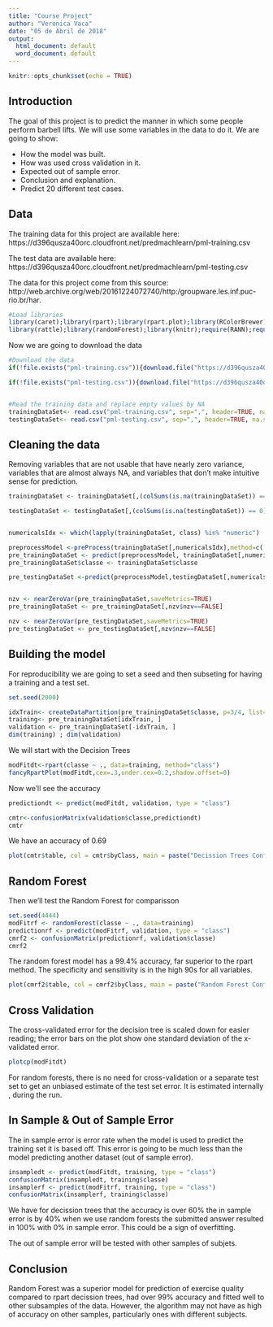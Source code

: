 ---
title: "Course Project"
author: "Veronica Vaca"
date: "05 de Abril de 2018"
output:
  html_document: default
  word_document: default
---

```{r setup, include=FALSE}
knitr::opts_chunk$set(echo = TRUE)
```

## Introduction

The goal of this project is to predict the manner in which some people perform barbell lifts. We will use some variables in the data to do it. We are going to show:

- How the model was built.
- How was used cross validation in it.
- Expected out of sample error. 
- Conclusion and explanation. 
- Predict 20 different test cases.

## Data

The training data for this project are available here:
https://d396qusza40orc.cloudfront.net/predmachlearn/pml-training.csv

The test data are available here:
https://d396qusza40orc.cloudfront.net/predmachlearn/pml-testing.csv

The data for this project come from this source: http://web.archive.org/web/20161224072740/http:/groupware.les.inf.puc-rio.br/har.

```{r results='hide', message=FALSE, warning=FALSE,echo=FALSE}
#Load libraries
library(caret);library(rpart);library(rpart.plot);library(RColorBrewer)
library(rattle);library(randomForest);library(knitr);require(RANN);require(e1071)
```
Now we are going to download the data
```{r}
#Download the data
if(!file.exists("pml-training.csv")){download.file("https://d396qusza40orc.cloudfront.net/predmachlearn/pml-training.csv", destfile = "pml-training.csv")}

if(!file.exists("pml-testing.csv")){download.file("https://d396qusza40orc.cloudfront.net/predmachlearn/pml-testing.csv", destfile = "pml-testing.csv")}


#Read the training data and replace empty values by NA
trainingDataSet<- read.csv("pml-training.csv", sep=",", header=TRUE, na.strings = c("NA","",'#DIV/0!'))
testingDataSet<- read.csv("pml-testing.csv", sep=",", header=TRUE, na.strings = c("NA","",'#DIV/0!'))

```

## Cleaning the data

Removing variables that are not usable that have nearly zero variance, variables that are almost always NA, and variables that don’t make intuitive sense for prediction.

```{r, echo =F}

trainingDataSet <- trainingDataSet[,(colSums(is.na(trainingDataSet)) == 0)]

testingDataSet <- testingDataSet[,(colSums(is.na(testingDataSet)) == 0)]


numericalsIdx <- which(lapply(trainingDataSet, class) %in% "numeric")

preprocessModel <-preProcess(trainingDataSet[,numericalsIdx],method=c('knnImpute', 'center', 'scale'))
pre_trainingDataSet <- predict(preprocessModel, trainingDataSet[,numericalsIdx])
pre_trainingDataSet$classe <- trainingDataSet$classe

pre_testingDataSet <-predict(preprocessModel,testingDataSet[,numericalsIdx])


nzv <- nearZeroVar(pre_trainingDataSet,saveMetrics=TRUE)
pre_trainingDataSet <- pre_trainingDataSet[,nzv$nzv==FALSE]

nzv <- nearZeroVar(pre_testingDataSet,saveMetrics=TRUE)
pre_testingDataSet <- pre_testingDataSet[,nzv$nzv==FALSE]

```


## Building the model

For reproducibility we are going to set a seed and then subseting for having a training and a test set.

```{r}
set.seed(2000)

idxTrain<- createDataPartition(pre_trainingDataSet$classe, p=3/4, list=FALSE)
training<- pre_trainingDataSet[idxTrain, ]
validation <- pre_trainingDataSet[-idxTrain, ]
dim(training) ; dim(validation)

```

We will start with the Decision Trees

```{r}
modFitdt<-rpart(classe ~ ., data=training, method="class")
fancyRpartPlot(modFitdt,cex=.3,under.cex=0.2,shadow.offset=0)

```

Now we'll see the accuracy

```{r}
predictiondt <- predict(modFitdt, validation, type = "class")

cmtr<-confusionMatrix(validation$classe,predictiondt)
cmtr
```

We have an accuracy of 0.69


```{r}
plot(cmtr$table, col = cmtr$byClass, main = paste("Decission Trees Confusion Matrix: Accuracy =", round(cmtr$overall['Accuracy'], 4)))

```


## Random Forest

Then we'll test the Random Forest for comparisson

```{r}

set.seed(4444)
modFitrf <- randomForest(classe ~ ., data=training)
predictionrf <- predict(modFitrf, validation, type = "class")
cmrf2 <- confusionMatrix(predictionrf, validation$classe)
cmrf2


```

The random forest model has a 99.4% accuracy, far superior to the rpart method. The specificity and sensitivity is in the high 90s for all variables. 

```{r}
plot(cmrf2$table, col = cmrf2$byClass, main = paste("Random Forest Confusion Matrix: Accuracy =", round(cmrf2$overall['Accuracy'], 4)))

```


## Cross Validation

The cross-validated error for the decision tree is scaled down for easier reading; the error bars on the plot show one standard deviation of the x-validated error.

```{r pressure, echo=FALSE}
plotcp(modFitdt)
```

For random forests, there is no need for cross-validation or a separate test set to get an unbiased estimate of the test set error. It is estimated internally , during the run.


## In Sample & Out of Sample Error


The in sample error is error rate when the model is used to predict the training set it is based off. This error is going to be much less than the model predicting another dataset (out of sample error).

```{r}
insampledt <- predict(modFitdt, training, type = "class")
confusionMatrix(insampledt, training$classe)
insamplerf <- predict(modFitrf, training, type = "class")
confusionMatrix(insamplerf, training$classe)

```

We have for decission trees that the accuracy is over 60% the in sample error is by 40%
when we use random forests the submitted answer resulted in 100% with 0% in sample error. This could be a sign of overfitting. 

The out of sample error will be tested with other samples of subjets. 

## Conclusion
Random Forest was a superior model for prediction of exercise quality compared to rpart decission trees, had over 99% accuracy and fitted well to other subsamples of the data. However, the algorithm may not have as high of accuracy on other samples, particularly ones with different subjects.

